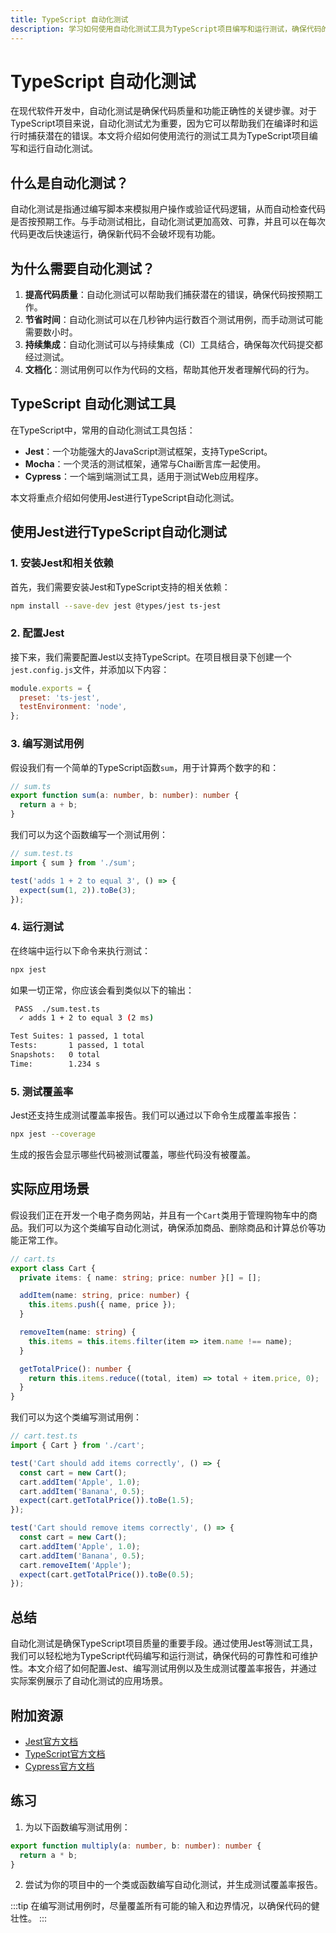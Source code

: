 ```yaml
---
title: TypeScript 自动化测试
description: 学习如何使用自动化测试工具为TypeScript项目编写和运行测试，确保代码的可靠性和可维护性。
---
```


# TypeScript 自动化测试

在现代软件开发中，自动化测试是确保代码质量和功能正确性的关键步骤。对于TypeScript项目来说，自动化测试尤为重要，因为它可以帮助我们在编译时和运行时捕获潜在的错误。本文将介绍如何使用流行的测试工具为TypeScript项目编写和运行自动化测试。

## 什么是自动化测试？

自动化测试是指通过编写脚本来模拟用户操作或验证代码逻辑，从而自动检查代码是否按预期工作。与手动测试相比，自动化测试更加高效、可靠，并且可以在每次代码更改后快速运行，确保新代码不会破坏现有功能。

## 为什么需要自动化测试？

1. **提高代码质量**：自动化测试可以帮助我们捕获潜在的错误，确保代码按预期工作。
2. **节省时间**：自动化测试可以在几秒钟内运行数百个测试用例，而手动测试可能需要数小时。
3. **持续集成**：自动化测试可以与持续集成（CI）工具结合，确保每次代码提交都经过测试。
4. **文档化**：测试用例可以作为代码的文档，帮助其他开发者理解代码的行为。

## TypeScript 自动化测试工具

在TypeScript中，常用的自动化测试工具包括：

- **Jest**：一个功能强大的JavaScript测试框架，支持TypeScript。
- **Mocha**：一个灵活的测试框架，通常与Chai断言库一起使用。
- **Cypress**：一个端到端测试工具，适用于测试Web应用程序。

本文将重点介绍如何使用Jest进行TypeScript自动化测试。

## 使用Jest进行TypeScript自动化测试

### 1. 安装Jest和相关依赖

首先，我们需要安装Jest和TypeScript支持的相关依赖：

```bash
npm install --save-dev jest @types/jest ts-jest
```

### 2. 配置Jest

接下来，我们需要配置Jest以支持TypeScript。在项目根目录下创建一个`jest.config.js`文件，并添加以下内容：

```javascript
module.exports = {
  preset: 'ts-jest',
  testEnvironment: 'node',
};
```

### 3. 编写测试用例

假设我们有一个简单的TypeScript函数`sum`，用于计算两个数字的和：

```typescript
// sum.ts
export function sum(a: number, b: number): number {
  return a + b;
}
```

我们可以为这个函数编写一个测试用例：

```typescript
// sum.test.ts
import { sum } from './sum';

test('adds 1 + 2 to equal 3', () => {
  expect(sum(1, 2)).toBe(3);
});
```

### 4. 运行测试

在终端中运行以下命令来执行测试：

```bash
npx jest
```

如果一切正常，你应该会看到类似以下的输出：

```bash
 PASS  ./sum.test.ts
  ✓ adds 1 + 2 to equal 3 (2 ms)

Test Suites: 1 passed, 1 total
Tests:       1 passed, 1 total
Snapshots:   0 total
Time:        1.234 s
```

### 5. 测试覆盖率

Jest还支持生成测试覆盖率报告。我们可以通过以下命令生成覆盖率报告：

```bash
npx jest --coverage
```

生成的报告会显示哪些代码被测试覆盖，哪些代码没有被覆盖。

## 实际应用场景

假设我们正在开发一个电子商务网站，并且有一个`Cart`类用于管理购物车中的商品。我们可以为这个类编写自动化测试，确保添加商品、删除商品和计算总价等功能正常工作。

```typescript
// cart.ts
export class Cart {
  private items: { name: string; price: number }[] = [];

  addItem(name: string, price: number) {
    this.items.push({ name, price });
  }

  removeItem(name: string) {
    this.items = this.items.filter(item => item.name !== name);
  }

  getTotalPrice(): number {
    return this.items.reduce((total, item) => total + item.price, 0);
  }
}
```

我们可以为这个类编写测试用例：

```typescript
// cart.test.ts
import { Cart } from './cart';

test('Cart should add items correctly', () => {
  const cart = new Cart();
  cart.addItem('Apple', 1.0);
  cart.addItem('Banana', 0.5);
  expect(cart.getTotalPrice()).toBe(1.5);
});

test('Cart should remove items correctly', () => {
  const cart = new Cart();
  cart.addItem('Apple', 1.0);
  cart.addItem('Banana', 0.5);
  cart.removeItem('Apple');
  expect(cart.getTotalPrice()).toBe(0.5);
});
```

## 总结

自动化测试是确保TypeScript项目质量的重要手段。通过使用Jest等测试工具，我们可以轻松地为TypeScript代码编写和运行测试，确保代码的可靠性和可维护性。本文介绍了如何配置Jest、编写测试用例以及生成测试覆盖率报告，并通过实际案例展示了自动化测试的应用场景。

## 附加资源

- [Jest官方文档](https://jestjs.io/docs/getting-started)
- [TypeScript官方文档](https://www.typescriptlang.org/docs/)
- [Cypress官方文档](https://docs.cypress.io/guides/overview/why-cypress)

## 练习

1. 为以下函数编写测试用例：

```typescript
export function multiply(a: number, b: number): number {
  return a * b;
}
```

2. 尝试为你的项目中的一个类或函数编写自动化测试，并生成测试覆盖率报告。

:::tip
在编写测试用例时，尽量覆盖所有可能的输入和边界情况，以确保代码的健壮性。
:::